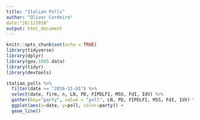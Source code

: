 ```yaml
---
title: "Italian Polls"
author: "Oliver Cordeiro"
date:"10/1/2018"
output: html_document
---
```


```r
knitr::opts_chunk$set(echo = TRUE)
library(tidyverse)
library(dplyr)
library(gov.1005.data)
library(tidyr)
library(devtools)
```



```r
italian_polls %>% 
  filter(date >= "2016-11-01") %>% 
  select(date, firm, n, LN, PD, FIPDLFI, M5S, FdI, IdV) %>% 
  gather(key="party", value = "poll", LN, PD, FIPDLFI, M5S, FdI, IdV) %>% 
  ggplot(aes(x=date, y=poll, color=party)) +
  geom_line()


```


